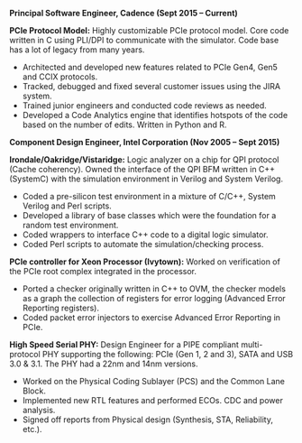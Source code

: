 **Principal Software Engineer, Cadence (Sept 2015 – Current)**

**PCIe Protocol Model:** Highly customizable PCIe protocol model. Core code written in C using PLI/DPI to communicate with the simulator. Code base has a lot of legacy from many years.

  * Architected and developed new features related to PCIe Gen4, Gen5 and CCIX protocols.
  * Tracked, debugged and fixed several customer issues using the JIRA system.
  * Trained junior engineers and conducted code reviews as needed.
  * Developed a Code Analytics engine that identifies hotspots of the code based on the number of edits. Written in Python and R.

**Component Design Engineer, Intel Corporation (Nov 2005 – Sept 2015)**

**Irondale/Oakridge/Vistaridge:** Logic analyzer on a chip for QPI protocol (Cache coherency). Owned the interface of the QPI BFM written in C++ (SystemC) with the simulation environment in Verilog and System Verilog.

  * Coded a pre-silicon test environment in a mixture of C/C++, System Verilog and Perl scripts.
  * Developed a library of base classes which were the foundation for a random test environment.
  * Coded wrappers to interface C++ code to a digital logic simulator.
  * Coded Perl scripts to automate the simulation/checking process.

**PCIe controller for Xeon Processor (Ivytown):** Worked on verification of the PCIe root complex integrated in the processor.

  * Ported a checker originally written in C++ to OVM, the checker models as a graph the collection of registers for error logging (Advanced Error Reporting registers).
  * Coded packet error injectors to exercise Advanced Error Reporting in PCIe.

**High Speed Serial PHY:** Design Engineer for a PIPE compliant multi-protocol PHY supporting the following: PCIe (Gen 1, 2 and 3), SATA and USB 3.0 & 3.1. The PHY had a 22nm and 14nm versions. 

  * Worked on the Physical Coding Sublayer (PCS) and the Common Lane Block.
  * Implemented new RTL features and performed ECOs. CDC and power analysis.
  * Signed off reports from Physical design (Synthesis, STA, Reliability, etc.).
